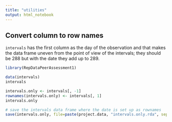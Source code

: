```yaml
---
title: "utilities"
output: html_notebook
---
```


## Convert column to row names
`intervals` has the first column as the day of the observation and that makes the data frame uneven from the point of view of the intervals; they should be 288 but with the date they add up to 289.

```r
library(RepDataPeerAssessment1)

data(intervals)
intervals
```

```r
intervals.only <- intervals[, -1]
rownames(intervals.only) <- intervals[, 1]
intervals.only
```

```r
# save the intervals data frame where the date is set up as rownames
save(intervals.only, file=paste(project.data, "intervals.only.rda", sep = "/"))
```

